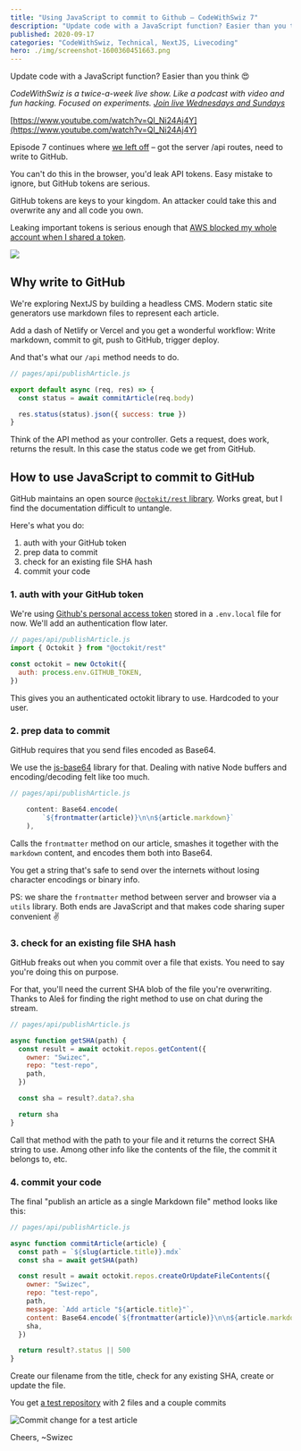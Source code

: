 ```yaml
---
title: "Using JavaScript to commit to Github – CodeWithSwiz 7"
description: "Update code with a JavaScript function? Easier than you think 😍"
published: 2020-09-17
categories: "CodeWithSwiz, Technical, NextJS, Livecoding"
hero: ./img/screenshot-1600360451663.png
---
```


Update code with a JavaScript function? Easier than you think 😍

_CodeWithSwiz is a twice-a-week live show. Like a podcast with video and fun hacking. Focused on experiments. [Join live Wednesdays and Sundays](https://youtube.com/swizecteller)_

[https://www.youtube.com/watch?v=Ql_Ni24Aj4Y](https://www.youtube.com/watch?v=Ql_Ni24Aj4Y)

Episode 7 continues where [we left off](https://swizec.com/blog/why-nextjs-api-routes-are-fab-codewithswiz-6/) – got the server /api routes, need to write to GitHub.

You can't do this in the browser, you'd leak API tokens. Easy mistake to ignore, but GitHub tokens are serious.

GitHub tokens are keys to your kingdom. An attacker could take this and overwrite any and all code you own.

Leaking important tokens is serious enough that [AWS blocked my whole account when I shared a token](https://swizec.com/blog/what-happens-when-you-push-aws-credentials-to-github/).

![](giphy:heh_oops)

## Why write to GitHub

We're exploring NextJS by building a headless CMS. Modern static site generators use markdown files to represent each article.

Add a dash of Netlify or Vercel and you get a wonderful workflow: Write markdown, commit to git, push to GitHub, trigger deploy.

And that's what our `/api` method needs to do.

```javascript
// pages/api/publishArticle.js

export default async (req, res) => {
  const status = await commitArticle(req.body)

  res.status(status).json({ success: true })
}
```

Think of the API method as your controller. Gets a request, does work, returns the result. In this case the status code we get from GitHub.

## How to use JavaScript to commit to GitHub

GitHub maintains an open source [`@octokit/rest` library](https://github.com/octokit/rest.js/). Works great, but I find the documentation difficult to untangle.

Here's what you do:

1.  auth with your GitHub token
2.  prep data to commit
3.  check for an existing file SHA hash
4.  commit your code

### 1. auth with your GitHub token

We're using [Github's personal access token](https://docs.github.com/en/github/authenticating-to-github/creating-a-personal-access-token) stored in a `.env.local` file for now. We'll add an authentication flow later.

```javascript
// pages/api/publishArticle.js
import { Octokit } from "@octokit/rest"

const octokit = new Octokit({
  auth: process.env.GITHUB_TOKEN,
})
```

This gives you an authenticated octokit library to use. Hardcoded to your user.

### 2. prep data to commit

GitHub requires that you send files encoded as Base64.

We use the [js-base64](https://www.npmjs.com/package/js-base64) library for that. Dealing with native Node buffers and encoding/decoding felt like too much.

```javascript
// pages/api/publishArticle.js

    content: Base64.encode(
        `${frontmatter(article)}\n\n${article.markdown}`
    ),
```

Calls the `frontmatter` method on our article, smashes it together with the `markdown` content, and encodes them both into Base64.

You get a string that's safe to send over the internets without losing character encodings or binary info.

PS: we share the `frontmatter` method between server and browser via a `utils` library. Both ends are JavaScript and that makes code sharing super convenient ✌️

### 3. check for an existing file SHA hash

GitHub freaks out when you commit over a file that exists. You need to say you're doing this on purpose.

For that, you'll need the current SHA blob of the file you're overwriting. Thanks to Aleš for finding the right method to use on chat during the stream.

```javascript
// pages/api/publishArticle.js

async function getSHA(path) {
  const result = await octokit.repos.getContent({
    owner: "Swizec",
    repo: "test-repo",
    path,
  })

  const sha = result?.data?.sha

  return sha
}
```

Call that method with the path to your file and it returns the correct SHA string to use. Among other info like the contents of the file, the commit it belongs to, etc.

### 4. commit your code

The final "publish an article as a single Markdown file" method looks like this:

```javascript
// pages/api/publishArticle.js

async function commitArticle(article) {
  const path = `${slug(article.title)}.mdx`
  const sha = await getSHA(path)

  const result = await octokit.repos.createOrUpdateFileContents({
    owner: "Swizec",
    repo: "test-repo",
    path,
    message: `Add article "${article.title}"`,
    content: Base64.encode(`${frontmatter(article)}\n\n${article.markdown}`),
    sha,
  })

  return result?.status || 500
}
```

Create our filename from the title, check for any existing SHA, create or update the file.

You get [a test repository](https://github.com/Swizec/test-repo) with 2 files and a couple commits

![Commit change for a test article](./img/Commit-change-for-a-test-article005e75.png)

Cheers,
~Swizec
